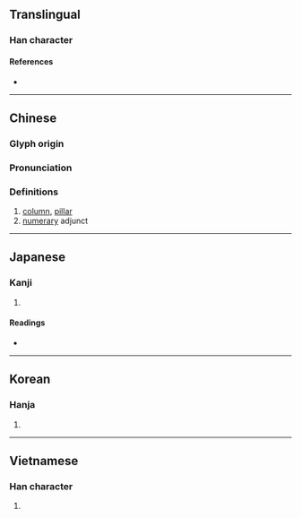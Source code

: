 {{character info/new}}
==Translingual==

===Han character===
{{Han char|rn=75|rad=木|as=09|sn=13|four=47917|canj=DNST|ids=⿰木盈}}

====References====
* {{Han ref|kx=0542.090|dkj=15188|dj=0930.050|hdz=21258.020|uh=6979|ud=27001|bh=B7AD|bd=47021}}

----

==Chinese==
{{zh-forms}}

===Glyph origin===
{{Han etym}}

===Pronunciation===
{{zh-pron
|m=yíng
|c=jing4
|mc=y
|oc=y
|ma=
|cat=n,cls
}}

===Definitions===
{{zh-hanzi}}

# [[column]], [[pillar]]
# [[numerary]] adjunct

----

==Japanese==

===Kanji===
{{ja-kanji|grade=|rs=木09}}

# {{defn|lang=ja|sort=木09}}

====Readings====
* {{ja-readings|on=[[えい]] (ei)|kun=[[はしら]] (hashira)}}

----

==Korean==

===Hanja===
{{ko-hanja|hangeul=영|eumhun=|rv=yeong|mr=yŏng|y=yeng}}

# {{defn|lang=ko|sort=木09}}

----

==Vietnamese==

===Han character===
{{vi-hantu|[[doanh]]|rs=木09}}

# {{defn|lang=vi|sort=木09}}